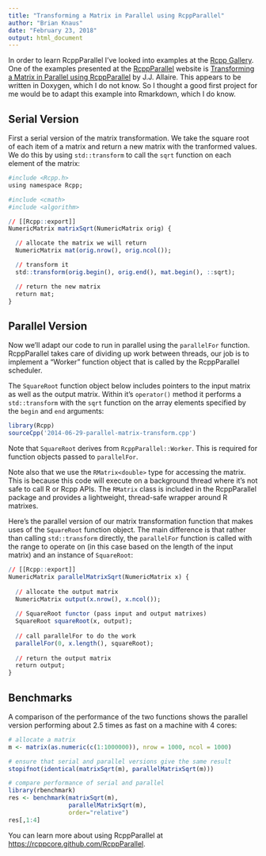 ```yaml
---
title: "Transforming a Matrix in Parallel using RcppParallel"
author: "Brian Knaus"
date: "February 23, 2018"
output: html_document
---
```



In order to learn RcppParallel I've looked into examples at the [Rcpp Gallery](http://gallery.rcpp.org/).
One of the examples presented at the [RcppParallel](https://rcppcore.github.io/RcppParallel/) website is [Transforming a Matrix in Parallel using RcppParallel](http://gallery.rcpp.org/articles/parallel-matrix-transform/) by J.J. Allaire.
This appears to be written in Doxygen, which I do not know.
So I thought a good first project for me would be to adapt this example into Rmarkdown, which I do know.


## Serial Version

First a serial version of the matrix transformation. 
We take the square root of each item of a matrix and return a new matrix with the tranformed values. 
We do this by using `std::transform` to call the `sqrt` function on each element of the matrix:


```r
#include <Rcpp.h>
using namespace Rcpp;

#include <cmath>
#include <algorithm>

// [[Rcpp::export]]
NumericMatrix matrixSqrt(NumericMatrix orig) {

  // allocate the matrix we will return
  NumericMatrix mat(orig.nrow(), orig.ncol());

  // transform it
  std::transform(orig.begin(), orig.end(), mat.begin(), ::sqrt);

  // return the new matrix
  return mat;
}

```



## Parallel Version
 
Now we'll adapt our code to run in parallel using the `parallelFor` function.
RcppParallel takes care of dividing up work between threads, our job is to implement a "Worker" function object that is called by the RcppParallel scheduler.

The `SquareRoot` function object below includes pointers to the input matrix as well as the output matrix. Within it's `operator()` method it performs a `std::transform` with the `sqrt` function on the array elements specified by the `begin` and `end` arguments:


```r
library(Rcpp)
sourceCpp('2014-06-29-parallel-matrix-transform.cpp')
```


Note that `SquareRoot` derives from `RcppParallel::Worker`.
This is required for function objects passed to `parallelFor`.

Note also that we use the `RMatrix<double>` type for accessing the matrix. 
This is because this code will execute on a background thread where it's not safe to call R or Rcpp APIs. The `RMatrix` class is included in the RcppParallel package and provides a lightweight, thread-safe wrapper around R matrixes.


Here's the parallel version of our matrix transformation function that makes uses of the `SquareRoot` function object. 
The main difference is that rather than calling `std::transform` directly, the `parallelFor` function is called with the range to operate on (in this case based on the length of the input matrix) and an instance of `SquareRoot`:


```r
// [[Rcpp::export]]
NumericMatrix parallelMatrixSqrt(NumericMatrix x) {
  
  // allocate the output matrix
  NumericMatrix output(x.nrow(), x.ncol());
  
  // SquareRoot functor (pass input and output matrixes)
  SquareRoot squareRoot(x, output);
  
  // call parallelFor to do the work
  parallelFor(0, x.length(), squareRoot);
  
  // return the output matrix
  return output;
}
```

## Benchmarks
 
A comparison of the performance of the two functions shows the parallel version performing about 2.5 times as fast on a machine with 4 cores:


```r
# allocate a matrix
m <- matrix(as.numeric(c(1:1000000)), nrow = 1000, ncol = 1000)

# ensure that serial and parallel versions give the same result
stopifnot(identical(matrixSqrt(m), parallelMatrixSqrt(m)))

# compare performance of serial and parallel
library(rbenchmark)
res <- benchmark(matrixSqrt(m),
                 parallelMatrixSqrt(m),
                 order="relative")
res[,1:4]
```

You can learn more about using RcppParallel at  [https://rcppcore.github.com/RcppParallel](https://rcppcore.github.com/RcppParallel).

